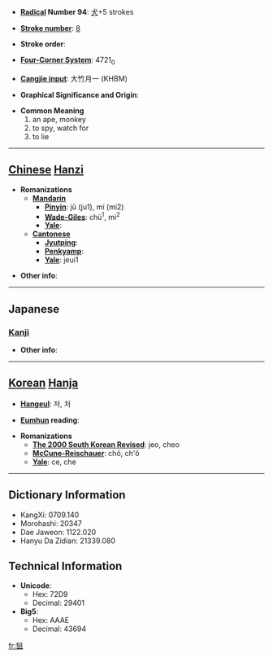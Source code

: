 * '''[[Wiktionary:Chinese radical index| Radical]] Number 94''': [[Wiktionary:Chinese radical index 犬|犬]]+5 strokes

* '''[[Wiktionary:Chinese total strokes index|Stroke number]]''': [[Wiktionary:Chinese total strokes index 8|8]]

* '''Stroke order''': 

* '''[[Wiktionary:Chinese four corner index|Four-Corner System]]''': 4721<sub>0</sub>

* '''[[Wiktionary:Chinese Cangjie index|Cangjie input]]''': 大竹月一 (KHBM)

* '''Graphical Significance and Origin''': 

* '''Common Meaning'''
*#an ape, monkey
*# to spy, watch for
*# to lie


----

== [[Chinese]] [[Hanzi]] ==

* '''Romanizations'''
** '''[[Mandarin]]'''
*** '''[[Pinyin]]''': jū (ju1), mí (mi2)
*** '''[[Wade-Giles]]''': chü<sup>1</sup>, mi<sup>2</sup>
*** '''[[Yale]]''': 
** '''[[Cantonese]]'''
*** '''[[Jyutping]]''':
*** '''[[Penkyamp]]''': 
*** '''[[Yale]]''': jeui1

* '''Other info''': 

----

==Japanese==
===[[Kanji]]===
{{kanji|on readings=[[しょ]] (sho), [[そ]] (so)
|kun readings=[[ねらう]] (nerau)
}}

* '''Other info''':  

----

== [[Korean]] [[Hanja]] ==

* '''[[Hangeul]]''': 저, 처

* '''[[Eumhun]] reading''': 

* '''Romanizations'''
** '''[[The 2000 South Korean Revised Romanization|The 2000 South Korean Revised]]''': jeo, cheo
** '''[[McCune-Reischauer]]''': chŏ, ch'ŏ
** '''[[Yale]]''': ce, che

----

== Dictionary Information ==

* KangXi: 0709.140
* Morohashi: 20347
* Dae Jaweon: 1122.020
* Hanyu Da Zidian: 21339.080

== Technical Information ==

* '''Unicode''':
** Hex: 72D9
** Decimal: 29401
* '''Big5''':
** Hex: AAAE
** Decimal: 43694

[[fr:狙]]